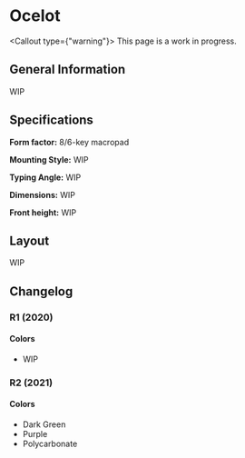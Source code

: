 
# Ocelot

<Callout type={"warning"}>
    This page is a work in progress.
</Callout>

## General Information
WIP

## Specifications
**Form factor:** 8/6-key macropad

**Mounting Style:** WIP

**Typing Angle:** WIP

**Dimensions:** WIP

**Front height:** WIP

## Layout
WIP

## Changelog
### R1 (2020)
#### Colors
- WIP

### R2 (2021)
#### Colors
- Dark Green
- Purple
- Polycarbonate